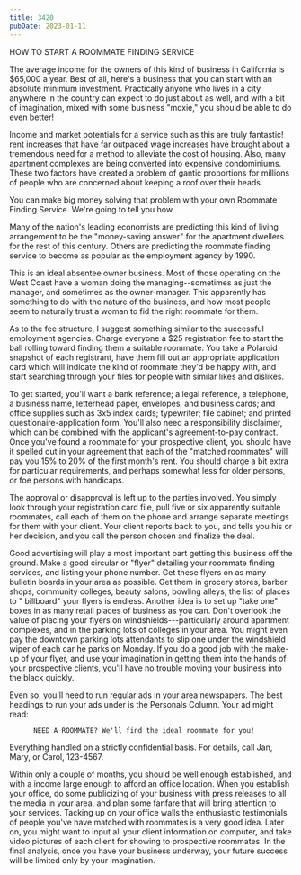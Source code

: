 ```yaml
---
title: 3420
pubDate: 2023-01-11
---
```


HOW TO START A ROOMMATE FINDING SERVICE

The average income for the owners of this kind of business in
California is $65,000 a year. Best of all, here's a business that
you can start with an absolute minimum investment. Practically
anyone who lives in a city anywhere in the country can expect to
do just about as well, and with a bit of imagination, mixed with
some business "moxie," you should be able to do even better!

Income and market potentials for a service such as this are truly
fantastic! rent increases that have far outpaced wage increases
have brought about a tremendous need for a method to alleviate
the cost of housing. Also, many apartment complexes are being
converted into expensive condominiums. These two factors have
created a problem of gantic proportions for millions of people
who are concerned about keeping a roof over their heads.

You can make big money solving that problem with your own
Roommate Finding Service. We're going to tell you how.

Many of the nation's leading economists are predicting this kind
of living arrangement to be the "money-saving answer" for the
apartment dwellers for the rest of this century. Others are
predicting the roommate finding service to become as popular as
the employment agency by 1990.

This is an ideal absentee owner business. Most of those operating
on the West Coast have a woman doing the managing--sometimes as
just the manager, and sometimes as the owner-manager. This
apparently has something to do with the nature of the business,
and how most people seem to naturally trust a woman to fid the
right roommate for them.

As to the fee structure, I suggest something similar to the
successful employment agencies. Charge everyone a $25
registration fee to start the ball rolling toward finding them a
suitable roommate. You take a Polaroid snapshot of each
registrant, have them fill out an appropriate application card
which will indicate the kind of roommate they'd be happy with,
and start searching through your files for people with similar
likes and dislikes.

To get started, you'll want a bank reference; a legal reference,
a telephone, a business name, letterhead paper, envelopes, and
business cards; and office supplies such as 3x5 index cards;
typewriter; file cabinet; and printed questionaire-application
form. You'll also need a responsibility disclaimer, which can be
combined with the applicant's agreement-to-pay contract. Once
you've found a roommate for your prospective client, you should
have it spelled out in your agreement that each of the "matched
roommates" will pay you 15% to 20% of the first month's rent. You
should charge a bit extra for particular requirements, and
perhaps somewhat less for older persons, or foe persons with
handicaps.

The approval or disapproval is left up to the parties involved.
You simply look through your registration card file, pull five or
six apparently suitable roommates, call each of them on the phone
and arrange separate meetings for them with your client. Your
client reports back to you, and tells you his or her decision,
and you call the person chosen and finalize the deal.

Good advertising will play a most important part getting this
business off the ground. Make a good circular or "flyer"
detailing your roommate finding services, and listing your phone
number. Get these flyers on as many bulletin boards in your area
as possible. Get them in grocery stores, barber shops, community
colleges, beauty salons, bowling alleys; the list of places to "
billboard" your flyers is endless. Another idea is to set up
"take one" boxes in as many retail places of business as you can.
Don't overlook the value of placing your flyers on
windshields---particularly around apartment complexes, and in the
parking lots of colleges in your area. You might even pay the
downtown parking lots attendants to slip one under the windshield
wiper of each car he parks on Monday. If you do a good job with
the make-up of your flyer, and use your imagination in getting
them into the hands of your prospective clients, you'll have no
trouble moving your business into the black quickly.

Even so, you'll need to run  regular ads in your area newspapers.
The best headings to run your ads under is the Personals Column.
Your ad might read:

          NEED A ROOMMATE? We'll find the ideal roommate for you!
Everything handled on a strictly confidential basis. For details,
call Jan, Mary, or Carol, 123-4567.

Within only a couple of months, you should be well enough
established, and with a income large enough to afford an office
location. When you establish your office, do some publicizing of
your business with press releases to all the media in your area,
and plan some fanfare that will bring attention to your services.
Tacking up on your office walls the enthusiastic testimonials of
people you've have matched with roommates is a very good idea.
Later on, you might want to input all your client information on
computer, and take video pictures of each client for showing to
prospective roommates. In the final analysis, once you have your
business underway, your future success will be limited only by
your imagination.